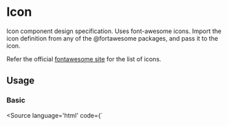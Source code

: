 
# Icon

Icon component design specification. Uses font-awesome icons.
Import the icon definition from any of the @fortawesome packages, and pass it to the icon.

Refer the official [fontawesome site](https://fontawesome.com/) for the list of icons.

## Usage

<p></p>

### Basic
<Canvas withSource="none">
  <Story name="basic" id="components-icon--basic" />
</Canvas>

<Source language='html' code={`
<script>
<\/script>

<Icon data={faCat}/>
`}/>

### Customizations
<Canvas withSource="open">
  <Story id="components-icon--customizations" />
</Canvas>

## Arguments
<ArgsTable of={Icon} />
